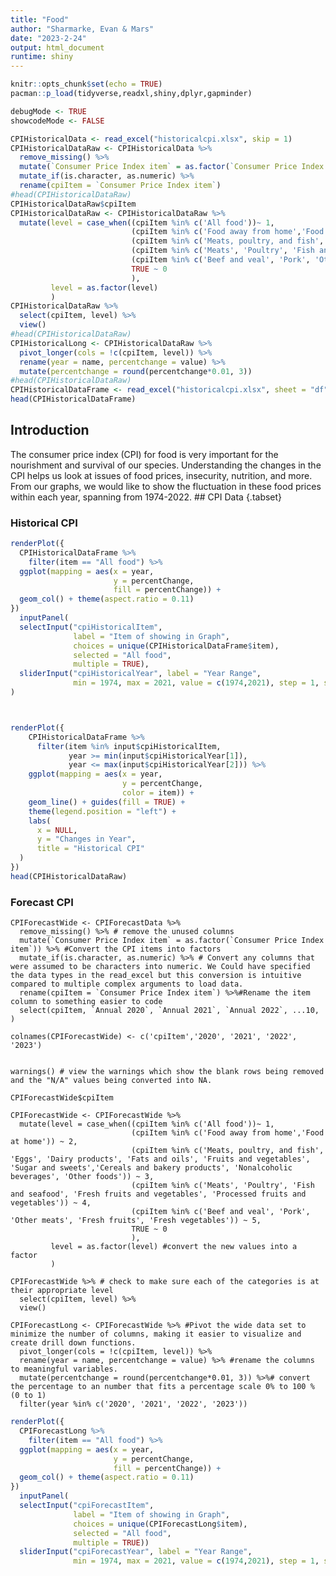 ```yaml
---
title: "Food"
author: "Sharmarke, Evan & Mars"
date: "2023-2-24"
output: html_document
runtime: shiny
---
```


```r
knitr::opts_chunk$set(echo = TRUE)
pacman::p_load(tidyverse,readxl,shiny,dplyr,gapminder)

debugMode <- TRUE
showcodeMode <- FALSE

```

```r
CPIHistoricalData <- read_excel("historicalcpi.xlsx", skip = 1)
CPIHistoricalDataRaw <- CPIHistoricalData %>%
  remove_missing() %>%
  mutate(`Consumer Price Index item` = as.factor(`Consumer Price Index item`)) %>%
  mutate_if(is.character, as.numeric) %>% 
  rename(cpiItem = `Consumer Price Index item`)
#head(CPIHistoricalDataRaw)
CPIHistoricalDataRaw$cpiItem
CPIHistoricalDataRaw <- CPIHistoricalDataRaw %>% 
  mutate(level = case_when((cpiItem %in% c('All food'))~ 1,
                           (cpiItem %in% c('Food away from home','Food at home')) ~ 2,
                           (cpiItem %in% c('Meats, poultry, and fish', 'Eggs', 'Dairy products', 'Fats and oils', 'Fruits and vegetables', 'Sugar and sweets','Cereals and bakery products', 'Nonalcoholic beverages', 'Other foods')) ~ 3,
                           (cpiItem %in% c('Meats', 'Poultry', 'Fish and seafood', 'Fresh fruits and vegetables', 'Processed fruits and vegetables')) ~ 4,
                           (cpiItem %in% c('Beef and veal', 'Pork', 'Other meats', 'Fresh fruits', 'Fresh vegetables')) ~ 5,
                           TRUE ~ 0
                           ),
         level = as.factor(level)
         )
CPIHistoricalDataRaw %>% 
  select(cpiItem, level) %>%
  view()
#head(CPIHistoricalDataRaw)
CPIHistoricalLong <- CPIHistoricalDataRaw %>% 
  pivot_longer(cols = !c(cpiItem, level)) %>%
  rename(year = name, percentchange = value) %>% 
  mutate(percentchange = round(percentchange*0.01, 3))
#head(CPIHistoricalDataRaw)
CPIHistoricalDataFrame <- read_excel("historicalcpi.xlsx", sheet = "df")
head(CPIHistoricalDataFrame)
```


## Introduction
The consumer price index (CPI) for food is very important for the nourishment and survival of our species. Understanding the changes in the CPI helps us look at issues of food prices, insecurity, nutrition, and more. From our graphs, we would like to show the fluctuation in these food prices within each year, spanning from 1974-2022. 
## CPI Data {.tabset}

### Historical CPI

```r
renderPlot({
  CPIHistoricalDataFrame %>%
    filter(item == "All food") %>%
  ggplot(mapping = aes(x = year,
                       y = percentChange,
                       fill = percentChange)) + 
  geom_col() + theme(aspect.ratio = 0.11)
})
  inputPanel(
  selectInput("cpiHistoricalItem", 
              label = "Item of showing in Graph",
              choices = unique(CPIHistoricalDataFrame$item),
              selected = "All food",
              multiple = TRUE),
  sliderInput("cpiHistoricalYear", label = "Year Range",
              min = 1974, max = 2021, value = c(1974,2021), step = 1, sep = ""),
)



renderPlot({
    CPIHistoricalDataFrame %>%
      filter(item %in% input$cpiHistoricalItem,
             year >= min(input$cpiHistoricalYear[1]), 
             year <= max(input$cpiHistoricalYear[2])) %>%
    ggplot(mapping = aes(x = year,
                         y = percentChange,
                         color = item)) + 
    geom_line() + guides(fill = TRUE) + 
    theme(legend.position = "left") + 
    labs(
      x = NULL,
      y = "Changes in Year",
      title = "Historical CPI"
  )
})
head(CPIHistoricalDataRaw)

```

### Forecast CPI

``` 
CPIForecastWide <- CPIForecastData %>% 
  remove_missing() %>% # remove the unused columns
  mutate(`Consumer Price Index item` = as.factor(`Consumer Price Index item`)) %>% #Convert the CPI items into factors
  mutate_if(is.character, as.numeric) %>% # Convert any columns that were assumed to be characters into numeric. We Could have specified the data types in the read_excel but this conversion is intuitive compared to multiple complex arguments to load data.
  rename(cpiItem = `Consumer Price Index item`) %>%#Rename the item column to something easier to code
  select(cpiItem, `Annual 2020`, `Annual 2021`, `Annual 2022`, ...10, )
  
colnames(CPIForecastWide) <- c('cpiItem','2020', '2021', '2022', '2023')
  

warnings() # view the warnings which show the blank rows being removed and the "N/A" values being converted into NA.

CPIForecastWide$cpiItem

CPIForecastWide <- CPIForecastWide %>%
  mutate(level = case_when((cpiItem %in% c('All food'))~ 1,
                           (cpiItem %in% c('Food away from home','Food at home')) ~ 2,
                           (cpiItem %in% c('Meats, poultry, and fish', 'Eggs', 'Dairy products', 'Fats and oils', 'Fruits and vegetables', 'Sugar and sweets','Cereals and bakery products', 'Nonalcoholic beverages', 'Other foods')) ~ 3,
                           (cpiItem %in% c('Meats', 'Poultry', 'Fish and seafood', 'Fresh fruits and vegetables', 'Processed fruits and vegetables')) ~ 4,
                           (cpiItem %in% c('Beef and veal', 'Pork', 'Other meats', 'Fresh fruits', 'Fresh vegetables')) ~ 5,
                           TRUE ~ 0
                           ),
         level = as.factor(level) #convert the new values into a factor
         )

CPIForecastWide %>% # check to make sure each of the categories is at their appropriate level
  select(cpiItem, level) %>%
  view()

CPIForecastLong <- CPIForecastWide %>% #Pivot the wide data set to minimize the number of columns, making it easier to visualize and create drill down functions.
  pivot_longer(cols = !c(cpiItem, level)) %>%
  rename(year = name, percentchange = value) %>% #rename the columns to meaningful variables.
  mutate(percentchange = round(percentchange*0.01, 3)) %>%# convert the percentage to an number that fits a percentage scale 0% to 100 % (0 to 1)
  filter(year %in% c('2020', '2021', '2022', '2023'))
```

```r
renderPlot({
  CPIForecastLong %>%
    filter(item == "All food") %>%
  ggplot(mapping = aes(x = year,
                       y = percentChange,
                       fill = percentChange)) + 
  geom_col() + theme(aspect.ratio = 0.11)
})
  inputPanel(
  selectInput("cpiForecastItem", 
              label = "Item of showing in Graph",
              choices = unique(CPIForecastLong$item),
              selected = "All food",
              multiple = TRUE))
  sliderInput("cpiForecastYear", label = "Year Range",
              min = 1974, max = 2021, value = c(1974,2021), step = 1, sep = "")
```
